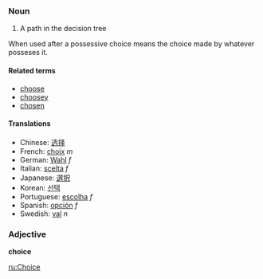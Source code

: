 ===Noun===
# A path in the decision tree
When used after a possessive choice means the choice made by whatever posseses it.

====Related terms====
*[[choose]]
*[[choosey]]
*[[chosen]]

====Translations====
*Chinese: [[选择]]
*French: [[choix]] ''m''
*German: [[Wahl]] ''f''
*Italian: [[scelta]] ''f''
*Japanese: [[選択]]
*Korean: [[선택]]
*Portuguese: [[escolha]] ''f''
*Spanish: [[opción]] ''f''
*Swedish: [[val]] ''n''

===Adjective===
'''choice'''
<!-- seen in markets and a slang term in new zealand -->

[[ru:Choice]]